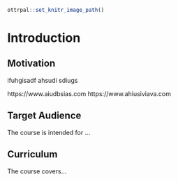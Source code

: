 
```r
ottrpal::set_knitr_image_path()
```

# Introduction


## Motivation
ifuhgisadf
ahsudi
sdiugs

https://www.aiudbsias.com
https://www.ahiusiviava.com

## Target Audience  

The course is intended for ...

## Curriculum  

The course covers...
